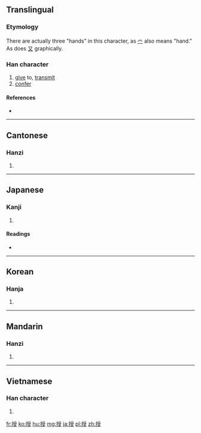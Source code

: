 ==Translingual==
===Etymology===
{{Han compound|手|t1=hand|受|ls=psc|c1=s|c2=p}}

There are actually three "hands" in this character, as [[爫]] also means "hand." As does [[又]] graphically.

===Han character===
{{Han char|rn=64|rad=手|as=08|sn=11|four=5204<sub>7</sub>|canj=手月月水 (QBBE)|ids=⿰[[扌]][[受]]}}

# [[give]] to, [[transmit]]
# [[confer]]

====References====
* {{Han ref|kx=0436.190|dkj=12242|dj=0786.050|hdz=31901.020|uh=6388|ud=25480|bh=B1C2|bd=45506}}

----

==Cantonese==

===Hanzi===
{{yue-hanzi|jyut=sau6|y=sau6}}

# {{defn|lang=yue|sort=手08}}

----

==Japanese==

===Kanji===
{{ja-kanji|grade=5|rs=手08}}

# {{defn|lang=ja|sort=手08}}

====Readings====
* {{ja-readings|goon=[[じゅ]] (ju)|kanon=[[しゅう]] (shū)|kun=[[さずける]] (sazukeru), [[さずかる]] (sazukaru)}}

----

==Korean==

===Hanja===
{{ko-hanja|hangeul=수|eumhun=|rv=su|mr=su|y=swu}}

# {{defn|lang=ko|sort=手08}}

----

==Mandarin==

===Hanzi===
{{cmn-hanzi|pin=[[shòu]] ([[shou4]]), [[bào]] ([[bao4]]), [[fù]] ([[fu4]]), [[pǒu]] ([[pou3]])|wg=shou<sup>4</sup>, pao<sup>4</sup>, fu<sup>4</sup>, p'ou<sup>3</sup>}}

# {{defn|lang=cmn|sort=手08}}

----

==Vietnamese==

===Han character===
{{vi-hantu|[[thụ]], [[thọ]], [[thò]]|rs=手08}}

# {{defn|lang=vi|sort=手08}}

[[fr:授]]
[[ko:授]]
[[hu:授]]
[[mg:授]]
[[ja:授]]
[[pl:授]]
[[zh:授]]